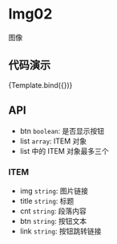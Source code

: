 
<Meta title="MDX/Img02" component={Img02} />

<style>
  {`
    h2 {
      color: rgba(0, 0, 0, 0.88);
      font-weight: 500;
      font-family: Avenir,-apple-system,BlinkMacSystemFont,'Segoe UI',Roboto,'Helvetica Neue',Arial,'Noto Sans',sans-serif,'Apple Color Emoji','Segoe UI Emoji','Segoe UI Symbol','Noto Color Emoji',sans-serif;
      font-size: 24px;
      line-height: 32px;
    }
    ul, ol {
      list-style: none;
      padding: 0;
      margin: 0;
    }
    ul li {
      margin-left: 20px;
      padding-left: 4px;
      list-style-type: circle;
    }
  `}
</style>

# Img02

图像

## 代码演示


<Canvas>
  <Story
    name="default"
    args={{
      list: [
        {
          img: "https://images.pexels.com/photos/7245251/pexels-photo-7245251.jpeg",
          title: "测试试文字g1",
          cnt: "测试文字g2测试",
          btn: "跳转",
          link: "https://www.baidu.com",
        },
        {
          img: "https://images.pexels.com/photos/7245251/pexels-photo-7245251.jpeg",
          title: "测试文字g1测试文字g1测试文字g1",
          cnt: "测试文字g2测试文字g2测试文字g2测试文字g2测试文字g2测试文字g2测试文字g2测试文字g2测试文字g2测试文字g2",
          btn: "跳转",
          link: "https://www.baidu.com",
        },
        {
          img: "https://images.pexels.com/photos/7245251/pexels-photo-7245251.jpeg",
          title: "测试文字g1测试文字g1测试文字g1",
          cnt: "测试文字g2测试文字g2测试文字g2测试文字g2测试文字g2测试文字g2测试文字g2测试文字g2测试文字g2测试文字g2",
          btn: "跳转",
          link: "https://www.baidu.com",
        },
      ],
      btn: true,
    }}
  >
    {Template.bind({})}
  </Story>
</Canvas>

## API

- btn `boolean`: 是否显示按钮
- list `array`: ITEM 对象
- list 中的 ITEM 对象最多三个

### ITEM

- img `string`: 图片链接
- title `string`: 标题
- cnt `string`: 段落内容
- btn `string`: 按钮文本
- link `string`: 按钮跳转链接
